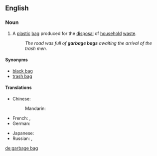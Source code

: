 ==English==

===Noun===
{{en-noun|head=[[garbage]] [[bag]]}}

# {{context|US|lang=en}} A [[plastic]] [[bag]] produced for the [[disposal]] of [[household]] [[waste]].
#: ''The road was full of '''garbage bags''' awaiting the arrival of the trash men.''

====Synonyms====
* [[black bag]]
* [[trash bag]]

====Translations====
{{trans-top|plastic bag for the disposal of household waste}}
* Chinese:
*: Mandarin: {{t|cmn|垃圾袋|tr=lājīdài, lèsèdài|sc=Hani}}
* French: {{t|fr|sac poubelle|m}}, {{t|fr|sac à ordures|m}}
* German: {{t|de|Müllbeutel|m}}
{{trans-mid}}
* Japanese: {{t|ja|ごみ袋|tr=gomi-bukuro|sc=Jpan}}
* Russian: {{t|ru|мусорный мешок|m|tr=músornyj mešók|sc=Cyrl}}, {{t|ru|мешок для мусора|m|tr=mešók dlja músora|sc=Cyrl}}
{{trans-bottom}}

[[de:garbage bag]]